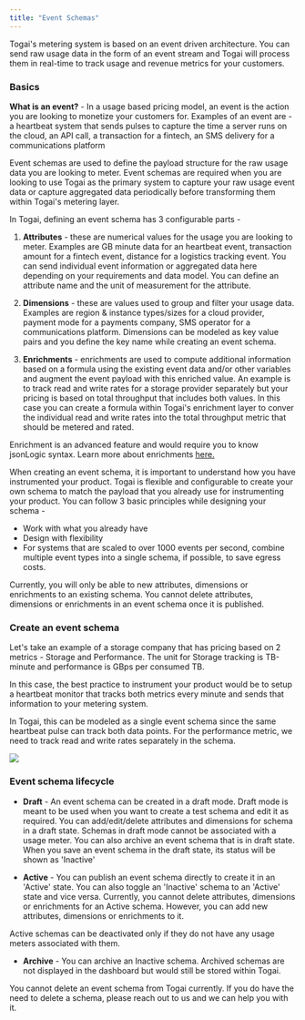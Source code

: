 ```yaml
---
title: "Event Schemas"
---
```


Togai's metering system is based on an event driven architecture. You can send raw usage data in the form of an event stream and Togai will process them in real-time to track usage and revenue metrics for your customers.

### Basics

<Tip>**What is an event?** - In a usage based pricing model, an event is the action you are looking to monetize your customers for. Examples of an event are - a heartbeat system that sends pulses to capture the time a server runs on the cloud, an API call, a transaction for a fintech, an SMS delivery for a communications platform </Tip>

Event schemas are used to define the payload structure for the raw usage data you are looking to meter. Event schemas are required when you are looking to use Togai as the primary system to capture your raw usage event data or capture aggregated data periodically before transforming them within Togai's metering layer.

In Togai, defining an event schema has 3 configurable parts - 

1. **Attributes** - these are numerical values for the usage you are looking to meter. Examples are GB minute data for an heartbeat event, transaction amount for a fintech event, distance for a logistics tracking event. You can send individual event information or aggregated data here depending on your requirements and data model. You can define an attribute name and the unit of measurement for the attribute.

2. **Dimensions** - these are values used to group and filter your usage data. Examples are region & instance types/sizes for a cloud provider, payment mode for a payments company, SMS operator for a communications platform. Dimensions can be modeled as key value pairs and you define the key name while creating an event schema.

3. **Enrichments** - enrichments are used to compute additional information based on a formula using the existing event data and/or other variables and augment the event payload with this enriched value. An example is to track read and write rates for a storage provider separately but your pricing is based on total throughput that includes both values. In this case you can create a formula within Togai's enrichment layer to conver the individual read and write rates into the total throughput metric that should be metered and rated.

<Note>Enrichment is an advanced feature and would require you to know jsonLogic syntax. Learn more about enrichments [here.](/docs/event-enrichments) </Note>

When creating an event schema, it is important to understand how you have instrumented your product. Togai is flexible and configurable to create your own schema to match the payload that you already use for instrumenting your product. You can follow 3 basic principles while designing your schema - 

* Work with what you already have
* Design with flexibility
* For systems that are scaled to over 1000 events per second, combine multiple event types into a single schema, if possible, to save egress costs.

<Warning>Currently, you will only be able to new attributes, dimensions or enrichments to an existing schema. You cannot delete attributes, dimensions or enrichments in an event schema once it is published.</Warning>


### Create an event schema

Let's take an example of a storage company that has pricing based on 2 metrics - Storage and Performance. The unit for Storage tracking is TB-minute and performance is GBps per consumed TB.

In this case, the best practice to instrument your product would be to setup a heartbeat monitor that tracks both metrics every minute and sends that information to your metering system. 

In Togai, this can be modeled as a single event schema since the same heartbeat pulse can track both data points. For the performance metric, we need to track read and write rates separately in the schema.

<Frame caption="Example of an event schema for a cloud storage provider">
  <img src="/docs/images/event-schema-example.png" />
</Frame>


### Event schema lifecycle

* **Draft** - An event schema can be created in a draft mode. Draft mode is meant to be used when you want to create a test schema and edit it as required. You can add/edit/delete attributes and dimensions for schema in a draft state. Schemas in draft mode cannot be associated with a usage meter. You can also archive an event schema that is in draft state. When you save an event schema in the draft state, its status will be shown as 'Inactive'

* **Active** - You can publish an event schema directly to create it in an 'Active' state. You can also toggle an 'Inactive' schema to an 'Active' state and vice versa. Currently, you cannot delete attributes, dimensions or enrichments for an Active schema. However, you can add new attributes, dimensions or enrichments to it.

<Note>Active schemas can be deactivated only if they do not have any usage meters associated with them.</Note>

* **Archive** - You can archive an Inactive schema. Archived schemas are not displayed in the dashboard but would still be stored within Togai.

<Info>You cannot delete an event schema from Togai currently. If you do have the need to delete a schema, please reach out to us and we can help you with it.</Info>
